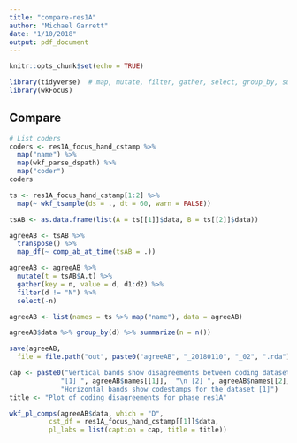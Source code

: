 ```yaml
---
title: "compare-res1A"
author: "Michael Garrett"
date: "1/10/2018"
output: pdf_document
---
```


```r
knitr::opts_chunk$set(echo = TRUE)

library(tidyverse)  # map, mutate, filter, gather, select, group_by, summarize
library(wkFocus)
```

## Compare

```r
# List coders
coders <- res1A_focus_hand_cstamp %>% 
  map("name") %>% 
  map(wkf_parse_dspath) %>% 
  map("coder")
coders

ts <- res1A_focus_hand_cstamp[1:2] %>% 
  map(~ wkf_tsample(ds = ., dt = 60, warn = FALSE))

tsAB <- as.data.frame(list(A = ts[[1]]$data, B = ts[[2]]$data))

agreeAB <- tsAB %>%
  transpose() %>%
  map_df(~ comp_ab_at_time(tsAB = .))

agreeAB <- agreeAB %>%
  mutate(t = tsAB$A.t) %>%
  gather(key = n, value = d, d1:d2) %>%
  filter(d != "N") %>%
  select(-n)

agreeAB <- list(names = ts %>% map("name"), data = agreeAB)

agreeAB$data %>% group_by(d) %>% summarize(n = n())

save(agreeAB,
  file = file.path("out", paste0("agreeAB", "_20180110", "_02", ".rda")))
```

```r
cap <- paste0("Vertical bands show disagreements between coding datasets: \n", 
             "[1] ", agreeAB$names[[1]],  "\n [2] ", agreeAB$names[[2]], "\n",
             "Horizontal bands show codestamps for the dataset [1]")
title <- "Plot of coding disagreements for phase res1A"

wkf_pl_comps(agreeAB$data, which = "D",
          cst_df = res1A_focus_hand_cstamp[[1]]$data,
          pl_labs = list(caption = cap, title = title))
```

